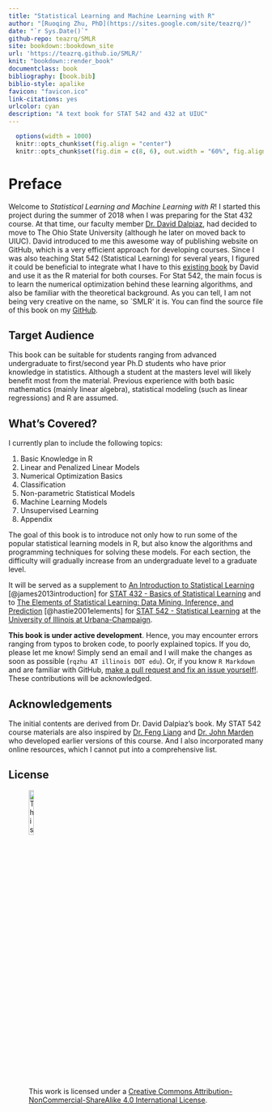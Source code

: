 ```yaml
--- 
title: "Statistical Learning and Machine Learning with R"
author: "[Ruoqing Zhu, PhD](https://sites.google.com/site/teazrq/)"
date: "`r Sys.Date()`"
github-repo: teazrq/SMLR
site: bookdown::bookdown_site
url: 'https://teazrq.github.io/SMLR/'
knit: "bookdown::render_book"
documentclass: book
bibliography: [book.bib]
biblio-style: apalike
favicon: "favicon.ico"
link-citations: yes
urlcolor: cyan
description: "A text book for STAT 542 and 432 at UIUC"
---
```


```r
  options(width = 1000)
  knitr::opts_chunk$set(fig.align = "center")
  knitr::opts_chunk$set(fig.dim = c(8, 6), out.width = "60%", fig.align = 'center')
```

# Preface {-}

Welcome to *Statistical Learning and Machine Learning with R*! I started this project during the summer of 2018 when I was preparing for the Stat 432 course. At that time, our faculty member [Dr. David Dalpiaz](https://daviddalpiaz.com/teaching.html), had decided to move to The Ohio State University (although he later on moved back to UIUC). David introduced to me this awesome way of publishing website on GitHub, which is a very efficient approach for developing courses. Since I was also teaching Stat 542 (Statistical Learning) for several years, I figured it could be beneficial to integrate what I have to this [existing book](https://daviddalpiaz.github.io/r4sl/) by David and use it as the R material for both courses. For Stat 542, the main focus is to learn the numerical optimization behind these learning algorithms, and also be familiar with the theoretical background. As you can tell, I am not being very creative on the name, so `SMLR' it is. You can find the source file of this book on my [GitHub](https://teazrq.github.io/SMLR/).

## Target Audience {-}

This book can be suitable for students ranging from advanced undergraduate to first/second year Ph.D students who have prior knowledge in statistics. Although a student at the masters level will likely benefit most from the material. Previous experience with both basic mathematics (mainly linear algebra), statistical modeling (such as linear regressions) and R are assumed.

## What's Covered? {-}

I currently plan to include the following topics:

1. Basic Knowledge in R
2. Linear and Penalized Linear Models
3. Numerical Optimization Basics
4. Classification
5. Non-parametric Statistical Models
6. Machine Learning Models
7. Unsupervised Learning
8. Appendix

The goal of this book is to introduce not only how to run some of the popular statistical learning models in R, but also know the algorithms and programming techniques for solving these models. For each section, the difficulty will gradually increase from an undergraduate level to a graduate level. 

It will be served as a supplement to [An Introduction to Statistical Learning](http://www-bcf.usc.edu/~gareth/ISL/) [@james2013introduction] for [STAT 432 - Basics of Statistical Learning](https://go.illinois.edu/stat432) and to [The Elements of 
Statistical Learning: Data Mining, Inference, and Prediction](https://web.stanford.edu/~hastie/ElemStatLearn/) [@hastie2001elements] for [STAT 542 - Statistical Learning](https://go.illinois.edu/stat542) at the [University of Illinois at Urbana-Champaign](http://illinois.edu/).

**This book is under active development**. Hence, you may encounter errors ranging from typos to broken code, to poorly explained topics. If you do, please let me know! Simply send an email and I will make the changes as soon as possible (`rqzhu AT illinois DOT edu`). Or, if you know `R Markdown` and are familiar with GitHub, [make a pull request and fix an issue yourself!](https://github.com/teazrq/SLWR). These contributions will be acknowledged. 

## Acknowledgements {-}

The initial contents are derived from Dr. David Dalpiaz's book. My STAT 542 course materials are also inspired by [Dr. Feng Liang](https://stat.illinois.edu/directory/profile/liangf) and [Dr. John Marden](https://stat.illinois.edu/directory/profile/jimarden) who developed earlier versions of this course. And I also incorporated many online resources, which I cannot put into a comprehensive list. 

## License {-}

![This work is licensed under a [Creative Commons Attribution-NonCommercial-ShareAlike 4.0 International License](http://creativecommons.org/licenses/by-nc-sa/4.0/).](images/cc.png){width=15%}